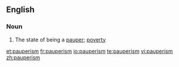 ==English==

===Noun===
{{en-noun|-}}

# The state of being a [[pauper]]; [[poverty]]

[[et:pauperism]]
[[fr:pauperism]]
[[io:pauperism]]
[[te:pauperism]]
[[vi:pauperism]]
[[zh:pauperism]]